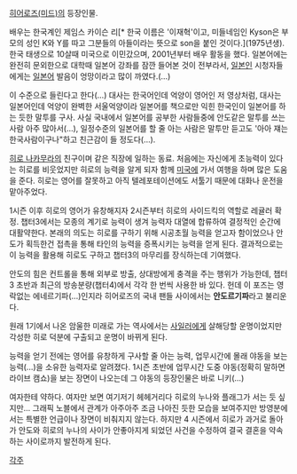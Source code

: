 [[히어로즈(미드)]]의 등장인물.

배우는 한국계인 제임스 카이슨 리[* 한국 이름은 '이재혁'이고, 미들네임인 Kyson은 부모의 성인 K와 Y를 따고 그분들의 아들이라는 뜻으로 son을 붙인 것이다.](1975년생). 한국 태생으로 10살때 미국으로 이민갔으며, 2001년부터 배우 활동을 했다. 일본어에는 완전히 문외한으로 대학때 일본어 강좌를 잠깐 들어본 것이 전부라서, [[일본]]인 시청자들에게는 [[일본어]] 발음이 엉망이라고 많이 까였다.(…)


{{{#!html
<object classid='clsid:d27cdb6e-ae6d-11cf-96b8-444553540000' codebase='http://download.macromedia.com/pub/shockwave/cabs/flash/swflash.cab#version=9,0,0,0'  id='NFPlayer63853' width='500' height='408'><param name='movie' value='http://serviceapi.nmv.naver.com/flash/NFPlayer.swf?vid=51098AC809CFB9917FF95456F57A965A0C19&outKey=V1232903e4d1b23c45e2c266c7bc739024b425baa18291052aabb266c7bc739024b42' /><param name='wmode' value='transparent' /><param name='allowScriptAccess' value='always' /><param name='allowFullScreen' value='true' /><embed src='http://serviceapi.nmv.naver.com/flash/NFPlayer.swf?vid=51098AC809CFB9917FF95456F57A965A0C19&outKey=V1232903e4d1b23c45e2c266c7bc739024b425baa18291052aabb266c7bc739024b42' wmode='transparent' width='500' height='408' allowScriptAccess='always' name='NFPlayer63853' id='NFPlayer63853' allowFullScreen='true' type='application/x-shockwave-flash' /></object>
}}}

이 수준으로 들린다고 한다(…) 대사는 한국어인데 억양이 영어인 저 영상처럼, 대사는 일본어인데 억양이 완벽한 서울억양이라 일본어를 책으로만 익힌 한국인이 일본어를 하는 듯한 말투를 구사. 사실 국내에서 일본어를 공부한 사람들중에 안도같은 말투를 쓰는 사람 아주 많아서(…), 일정수준의 일본어를 할 줄 아는 사람은 말투만 듣고도 '아아 쟤는 한국사람이구나"하고 친근감이 들 정도다(…).


[[히로 나카무라]]의 친구이며 같은 직장에 일하는 동료. 처음에는 자신에게 초능력이 있다는 히로를 비웃었지만 히로의 능력을 알게 되자 함께 [[미국]]에 가서 여행을 하며 많은 도움을 준다. 히로는 영어를 잘못하고 아직 텔레포테이션에도 서툴기 때문에 대화나 운전을 맡아주었다.

1시즌 이후 히로의 영어가 유창해지자 2시즌부터 히로의 사이드킥의 역할로 레귤러 확정. 챕터3에서는 모종의 계기로 능력이 생겨 능력자 대열에 합류하여 결정적인 순간에 대활약한다. 본래의 의도는 히로를 구하기 위해 시공초월 능력을 얻고자 함이었으나 안도가 획득한건 접촉을 통해 타인의 능력을 증폭시키는 능력을 얻게 된다. 결과적으로는 이 능력을 활용해 히로도 구하고 챕터3의 마무리를 장식하는데 기여했다.

안도의 힘은 컨트롤을 통해 외부로 방출, 상대방에게 충격을 주는 행위가 가능한데, 챕터3 초반과 최근의 방송분량(챕터4)에서 각각 한 번씩 사용한 바 있다. 헌데 이 포즈는 영락없는 에네르기파(...)인지라 히어로즈의 국내 팬들 사이에서는 '''안도르기파'''라고 불리운다.

원래 1기에서 나온 암울한 미래로 가는 역사에서는 [[사일러]]에게 살해당할 운명이었지만 각성한 히로 덕분에 구출되고 운명이 바뀌게 된다.

능력을 얻기 전에는 영어를 유창하게 구사할 줄 아는 능력, 업무시간에 몰래 야동을 보는 능력(...)을 소유한 능력자로 알려졌다. 1시즌 초반에 업무시간 도중 야동(정확히 말하면 라이브 캠쇼)을 보는 장면이 나오는데 그 야동의 등장인물은 바로 니키(...)

여자한테 약하다. 여자만 보면 여기저기 헤헤거리다 히로의 누나와 플래그가 서는 듯 싶지만... 그래픽 노블에서 관계가 아주아주 조금 나아진 듯한 모습을 보여주지만 방영분에서는 특별한 언급이나 장면이 비춰지지 않는다. 하지만 4 시즌에서 히로가 과거로 돌아가 안도와 히로의 누나의 사이가 안좋아지게 되었던 사건을 수정하여 결국 결혼을 약속하는 사이로까지 발전하게 된다.

[[각주]]
